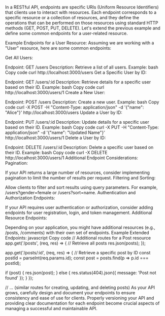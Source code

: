 
In a RESTful API, endpoints are specific URIs (Uniform Resource Identifiers) that clients use to interact with resources. Each endpoint corresponds to a specific resource or a collection of resources, and they define the operations that can be performed on those resources using standard HTTP methods (GET, POST, PUT, DELETE). Let's extend the previous example and define some common endpoints for a user-related resource.

Example Endpoints for a User Resource:
Assuming we are working with a "User" resource, here are some common endpoints:

Get All Users:

Endpoint: GET /users
Description: Retrieve a list of all users.
Example:
bash
Copy code
curl http://localhost:3000/users
Get a Specific User by ID:

Endpoint: GET /users/:id
Description: Retrieve details for a specific user based on their ID.
Example:
bash
Copy code
curl http://localhost:3000/users/1
Create a New User:

Endpoint: POST /users
Description: Create a new user.
Example:
bash
Copy code
curl -X POST -H "Content-Type: application/json" -d '{"name": "Alice"}' http://localhost:3000/users
Update a User by ID:

Endpoint: PUT /users/:id
Description: Update details for a specific user based on their ID.
Example:
bash
Copy code
curl -X PUT -H "Content-Type: application/json" -d '{"name": "Updated Name"}' http://localhost:3000/users/1
Delete a User by ID:

Endpoint: DELETE /users/:id
Description: Delete a specific user based on their ID.
Example:
bash
Copy code
curl -X DELETE http://localhost:3000/users/1
Additional Endpoint Considerations:
Pagination:

If your API returns a large number of resources, consider implementing pagination to limit the number of results per request.
Filtering and Sorting:

Allow clients to filter and sort results using query parameters. For example, /users?gender=female or /users?sort=name.
Authentication and Authorization Endpoints:

If your API requires user authentication or authorization, consider adding endpoints for user registration, login, and token management.
Additional Resource Endpoints:

Depending on your application, you might have additional resources (e.g., /posts, /comments) with their own set of endpoints.
Example Extended Endpoints:
javascript
Copy code
// Additional routes for a Post resource
app.get('/posts', (req, res) => {
  // Retrieve all posts
  res.json(posts);
});

app.get('/posts/:id', (req, res) => {
  // Retrieve a specific post by ID
  const postId = parseInt(req.params.id);
  const post = posts.find(p => p.id === postId);

  if (post) {
    res.json(post);
  } else {
    res.status(404).json({ message: 'Post not found' });
  }
});

// ... (similar routes for creating, updating, and deleting posts)
As your API grows, carefully design and document your endpoints to ensure consistency and ease of use for clients. Properly versioning your API and providing clear documentation for each endpoint become crucial aspects of managing a successful and maintainable API.